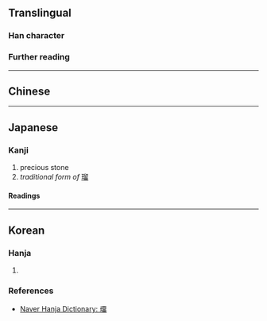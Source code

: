 {{character info}}
==Translingual==

===Han character===
{{Han char|rn=96|rad=玉|as=12|sn=16|four=11162|canj=MGMLW|ids=⿰𤣩畱}}

===Further reading===
{{Han ref|kx=0742.130|dkj=21249|dj=1151.260|hdz=21137.030|uh=74A2}}

----

==Chinese==
{{zh-see|瑠|v}}

----

==Japanese==

===Kanji===
{{ja-kanji|grade=|rs=玉12}}

# precious stone
# ''traditional form of'' [[瑠]]

====Readings====
{{ja-readings|
goon=る|
kanon=りゅう<りう|
kun=るり
}}

----

==Korean==

===Hanja===
{{ko-hanja|유리|류||유}}

# {{rfdef|ko|sort=玉12}}

===References===
* [https://hanja.dict.naver.com/#/entry/ccko/6c0a94a5bfae472892c44280fd17a8d4 Naver Hanja Dictionary: 璢]